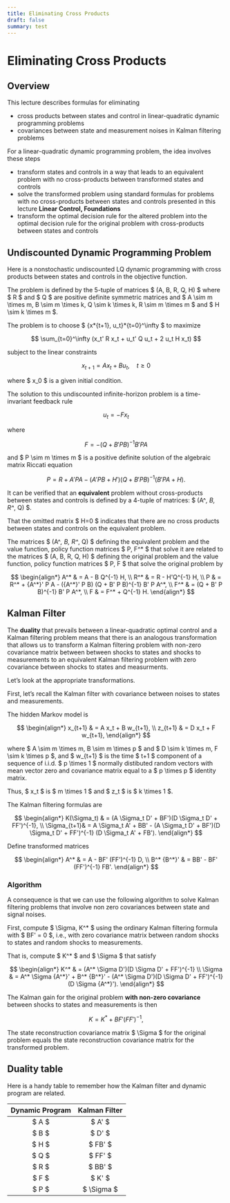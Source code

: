 ```yaml
---
title: Eliminating Cross Products
draft: false
summary: test
---
```



<TOCInline toc={props.toc} asDisclosure />

# Eliminating Cross Products

## Overview

This lecture describes formulas for eliminating

- cross products between states and control in linear-quadratic dynamic programming problems
- covariances between state and measurement noises in Kalman filtering problems

For a linear-quadratic dynamic programming problem, the idea involves these steps

- transform states and controls in a way that leads to an equivalent problem with no cross-products between transformed states and controls
- solve the transformed problem using standard formulas for problems with no cross-products between states and controls presented in this lecture **Linear Control, Foundations**
- transform the optimal decision rule for the altered problem into the optimal decision rule for the original problem with cross-products between states and controls

## Undiscounted Dynamic Programming Problem

Here is a nonstochastic undiscounted LQ dynamic programming with cross products between
states and controls in the objective function.

The problem is defined by the 5-tuple of matrices $ (A, B, R, Q, H) $
where  $ R $ and $ Q $ are positive definite symmetric matrices and
$ A \sim m \times m, B \sim m \times k, Q \sim k \times k, R \sim m \times m $ and $ H \sim k \times m $.

The problem is to choose $ \{x*{t+1}, u_t\}*{t=0}^\infty $ to maximize

$$
\sum_{t=0}^\infty (x_t' R x_t + u_t' Q u_t + 2 u_t H x_t)
$$

subject to the linear constraints

$$
x_{t+1} = A x_t + B u_t,  \quad t \geq 0
$$

where $ x_0 $ is a given initial condition.

The solution to this undiscounted infinite-horizon problem is a time-invariant feedback rule

$$
u_t  = -F x_t
$$

where

$$
F = -(Q + B'PB)^{-1} B'PA
$$

and $ P \sim m \times m $ is a positive definite solution of the algebraic matrix Riccati equation

$$
P = R + A'PA - (A'PB + H')(Q + B'PB)^{-1}(B'PA + H).
$$

It can be verified that an **equivalent** problem without cross-products between states and controls
is defined by a 4-tuple of matrices: $ (A^_, B, R^_, Q) $.

That the omitted matrix $ H=0 $ indicates that there are no cross products between states and controls
on the equivalent problem.

The matrices $ (A^_, B, R^_, Q) $ defining the equivalent problem and the value function, policy function matrices $ P, F^\* $ that solve it are related to the matrices $ (A, B, R, Q, H) $ defining the original problem and the value function, policy function matrices $ P, F $ that solve the original problem by

$$
\begin{align*}
A^* & = A - B Q^{-1} H, \\
R^* & = R - H'Q^{-1} H, \\
P & = R^* + {A^*}' P A - ({A^*}' P B) (Q + B' P B)^{-1} B' P A^*, \\
F^* & = (Q + B' P B)^{-1} B' P A^*, \\
F & = F^* + Q^{-1} H.
\end{align*}
$$

## Kalman Filter

The **duality** that prevails between a linear-quadratic optimal control and a Kalman filtering problem means that there is an analogous transformation that allows us to transform a Kalman filtering problem
with non-zero covariance matrix between between shocks to states and shocks to measurements to an equivalent Kalman filtering problem with zero covariance between shocks to states and measurments.

Let’s look at the appropriate transformations.

First, let’s recall the Kalman filter with covariance between noises to states and measurements.

The hidden Markov model is

$$
\begin{align*}
x_{t+1} & = A x_t + B w_{t+1},  \\
z_{t+1} & = D x_t + F w_{t+1},
\end{align*}
$$

where $ A \sim m \times m, B \sim m \times p $ and $ D \sim k \times m, F \sim k \times p $,
and $ w\_{t+1} $ is the time $ t+1 $ component of a sequence of i.i.d. $ p \times 1 $ normally distibuted
random vectors with mean vector zero and covariance matrix equal to a $ p \times p $ identity matrix.

Thus, $ x_t $ is $ m \times 1 $ and $ z_t $ is $ k \times 1 $.

The Kalman filtering formulas are

$$
\begin{align*}
K(\Sigma_t) & = (A \Sigma_t D' + BF')(D \Sigma_t D' + FF')^{-1}, \\
\Sigma_{t+1}&  = A \Sigma_t A' + BB' - (A \Sigma_t D' + BF')(D \Sigma_t D' + FF')^{-1} (D \Sigma_t A' + FB').
\end{align*}
$$

Define transformed matrices

$$
\begin{align*}
A^* & = A - BF' (FF')^{-1} D, \\
B^* {B^*}' & = BB' - BF' (FF')^{-1} FB'.
\end{align*}
$$

### Algorithm

A consequence is that we can use the following algorithm to solve Kalman filtering problems that involve non zero covariances between state and signal noises.

First, compute $ \Sigma, K^\* $ using the ordinary Kalman filtering formula with $ BF' = 0 $, i.e.,
with zero covariance matrix between random shocks to states and random shocks to measurements.

That is, compute $ K^\* $ and $ \Sigma $ that satisfy

$$
\begin{align*}
K^* & = (A^* \Sigma D')(D \Sigma D' + FF')^{-1} \\
\Sigma & = A^* \Sigma {A^*}' + B^* {B^*}' - (A^* \Sigma D')(D \Sigma D' + FF')^{-1} (D \Sigma {A^*}').
\end{align*}
$$

The Kalman gain for the original problem **with non-zero covariance** between shocks to states and measurements is then

$$
K = K^* + BF' (FF')^{-1},
$$

The state reconstruction covariance matrix $ \Sigma $ for the original problem equals the state reconstruction covariance matrix for the transformed problem.

## Duality table

Here is a handy table to remember how the Kalman filter and dynamic program are related.

| Dynamic Program | Kalman Filter |
| :-------------: | :-----------: |
|      $ A $      |    $ A' $     |
|      $ B $      |    $ D' $     |
|      $ H $      |    $ FB' $    |
|      $ Q $      |    $ FF' $    |
|      $ R $      |    $ BB' $    |
|      $ F $      |    $ K' $     |
|      $ P $      |  $ \Sigma $   |
